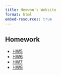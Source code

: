 ```yaml
---
title: Heewon's Website
format: html
embed-resources: true
---
```


## Homework

* [HW5](hw/HW5.html)
* [HW6](hw/HW6.html)
* [HW7](hw/HW7.html)
* [HW8](hw/HW8.html)